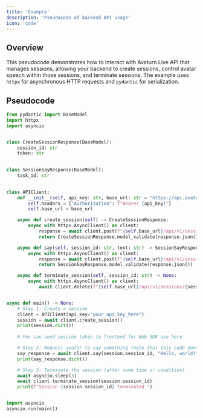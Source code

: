 ```yaml
---
title: 'Example'
description: 'Pseudocode of backend API usage'
icon: 'code'
---
```


## Overview

This pseudocode demonstrates how to interact with Avaturn.Live API that manages sessions, allowing your backend to create sessions, control avatar speech within those sessions, and terminate sessions.
The example uses `httpx` for asynchronous HTTP requests and `pydantic` for serialization.

## Pseudocode

```python
from pydantic import BaseModel
import httpx
import asyncio


class CreateSessionResponse(BaseModel):
    session_id: str
    token: str

    
class SessionSayResponse(BaseModel):
    task_id: str

    
class APIClient:
    def __init__(self, api_key: str, base_url: str = "https://api.avaturn.live") -> None:
        self.headers = {"Authorization": f"Bearer {api_key}"}
        self.base_url = base_url

    async def create_session(self) -> CreateSessionResponse:
        async with httpx.AsyncClient() as client:
            response = await client.post(f"{self.base_url}/api/v1/sessions", headers=self.headers)
            return CreateSessionResponse.model_validate(response.json())

    async def say(self, session_id: str, text: str) -> SessionSayResponse:
        async with httpx.AsyncClient() as client:
            response = await client.post(f"{self.base_url}/api/v1/sessions/{session_id}/tasks", json={"text": text}, headers=self.headers)
            return SessionSayResponse.model_validate(response.json())

    async def terminate_session(self, session_id: str) -> None:
        async with httpx.AsyncClient() as client:
            await client.delete(f"{self.base_url}/api/v1/sessions/{session_id}", headers=self.headers)


async def main() -> None:
    # Step 1: Create a session
    client = APIClient(api_key="your_api_key_here")
    session = await client.create_session()
    print(session.dict())
    
    # You can send session token to frontend for Web SDK use here

    # Step 2: Request avatar to say something (note that this code does not wait for the speech end)
    say_response = await client.say(session.session_id, "Hello, world!")
    print(say_response.dict())

    # Step 3: Terminate the session (after some time or condition)
    await asyncio.sleep(3)
    await client.terminate_session(session.session_id)
    print(f"Session {session.session_id} terminated.")


import asyncio
asyncio.run(main())
```
